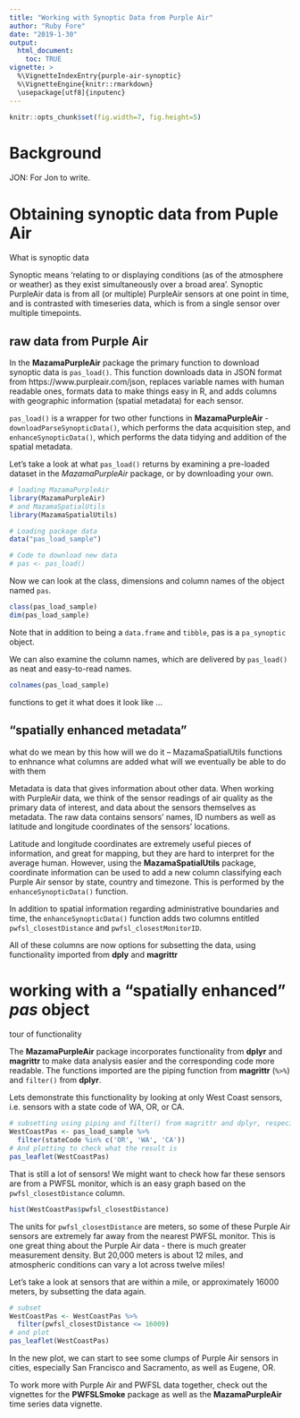 ```yaml
---
title: "Working with Synoptic Data from Purple Air"
author: "Ruby Fore"
date: "2019-1-30"
output:
  html_document:
    toc: TRUE
vignette: >
  %\VignetteIndexEntry{purple-air-synoptic}
  %\VignetteEngine{knitr::rmarkdown}
  \usepackage[utf8]{inputenc}
---
```


```r
knitr::opts_chunk$set(fig.width=7, fig.height=5)
```

# Background

JON: For Jon to write.

# Obtaining synoptic data from Puple Air

What is synoptic data

Synoptic means 'relating to or displaying conditions (as of the atmosphere or weather) as they exist simultaneously over a broad area'. Synoptic PurpleAir data is from all (or multiple) PurpleAir sensors at one point in time, and is contrasted with timeseries data, which is from a single sensor over multiple timepoints. 

## raw data from Purple Air

In the **MazamaPurpleAir** package the primary function to download synoptic data is `pas_load()`. This function downloads data in JSON format from https://www.purpleair.com/json, replaces variable names with human readable ones, formats data to make things easy in R, and adds columns with geographic information (spatial metadata) for each sensor. 

`pas_load()` is a wrapper for two other functions in **MazamaPurpleAir** -  `downloadParseSynopticData()`, which performs the data acquisition step, and `enhanceSynopticData()`, which performs the data tidying and addition of the spatial metadata. 


Let's take a look at what `pas_load()` returns by examining a pre-loaded dataset in the *MazamaPurpleAir* package, or by downloading your own. 

```r
# loading MazamaPurpleAir 
library(MazamaPurpleAir)
# and MazamaSpatialUtils
library(MazamaSpatialUtils)

# Loading package data
data("pas_load_sample")

# Code to download new data
# pas <- pas_load()
```

Now we can look at the class, dimensions and column names of the object named `pas`. 

```r
class(pas_load_sample)
dim(pas_load_sample)
```

Note that in addition to being a `data.frame` and `tibble`, pas is a `pa_synoptic` object. 

We can also examine the column names, which are delivered by `pas_load()` as neat and easy-to-read names. 

```r
colnames(pas_load_sample)
```

functions to get it
what does it look like
...

## "spatially enhanced metadata"

what do we mean by this
how will we do it -- MazamaSpatialUtils
functions to enhnance
what columns are added
what will we eventually be able to do with them

Metadata is data that gives information about other data. When working with PurpleAir data, we think of the sensor readings of air quality as the primary data of interest, and data about the sensors themselves as metadata. The raw data contains sensors' names, ID numbers as well as latitude and longitude coordinates of the sensors' locations. 

Latitude and longitude coordinates are extremely useful pieces of information, and great for mapping, but they are hard to interpret for the average human. However, using the **MazamaSpatialUtils** package, coordinate information can be used to add a new column classifying each Purple Air sensor by state, country and timezone. This is performed by the `enhanceSynopticData()` function. 

In addition to spatial information regarding administrative boundaries and time, the `enhanceSynopticData()` function adds two columns entitled `pwfsl_closestDistance` and `pwfsl_closestMonitorID`. 

All of these columns are now options for subsetting the data, using functionality imported from **dply** and **magrittr**

# working with a "spatially enhanced" *pas* object

tour of functionality


The **MazamaPurpleAir** package incorporates functionality from **dplyr** and **magrittr** to make data analysis easier and the corresponding code more readable. The functions imported are the piping function from **magrittr** (`%>%`) and `filter()` from **dplyr**. 

Lets demonstrate this functionality by looking at only West Coast sensors, i.e. sensors with a state code of WA, OR, or CA. 


```r
# subsetting using piping and filter() from magrittr and dplyr, respecively
WestCoastPas <- pas_load_sample %>%
  filter(stateCode %in% c('OR', 'WA', 'CA'))
# And plotting to check what the result is 
pas_leaflet(WestCoastPas)
```


That is still a lot of sensors! We might want to check how far these sensors are from a PWFSL monitor, which is an easy graph based on the `pwfsl_closestDistance` column. 

```r
hist(WestCoastPas$pwfsl_closestDistance)
```


The units for `pwfsl_closestDistance` are meters, so some of these Purple Air sensors are extremely far away from the nearest PWFSL monitor. This is one great thing about the Purple Air data - there is much greater measurement density. But 20,000 meters is about 12 miles, and atmospheric conditions can vary a lot across twelve miles!

Let's take a look at sensors that are within a mile, or approximately 16000 meters, by subsetting the data again. 

```r
# subset 
WestCoastPas <- WestCoastPas %>%
  filter(pwfsl_closestDistance <= 16009)
# and plot 
pas_leaflet(WestCoastPas)
```

In the new plot, we can start to see some clumps of Purple Air sensors in cities, especially San Francisco and Sacramento, as well as Eugene, OR. 

To work more with Purple Air and PWFSL data together, check out the vignettes for the **PWFSLSmoke** package as well as the **MazamaPurpleAir** time series data vignette. 




